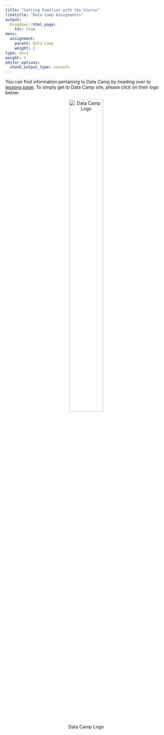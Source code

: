 ```yaml
---
title: "Getting Familiar with the Course"
linktitle: "Data Camp Assignments"
output:
  blogdown::html_page:
    toc: true
menu:
  assignment:
    parent: Data Camp
    weight: 2
type: docs
weight: 1
editor_options: 
  chunk_output_type: console
---
```


You can find information pertaining to Data Camp by heading over to [lessons page](/lesson/). To simply get to Data Camp site, please click on their logo below:

<center>
![Data Camp Logo](/logos/datacamp.png){width=50%}
</center>
